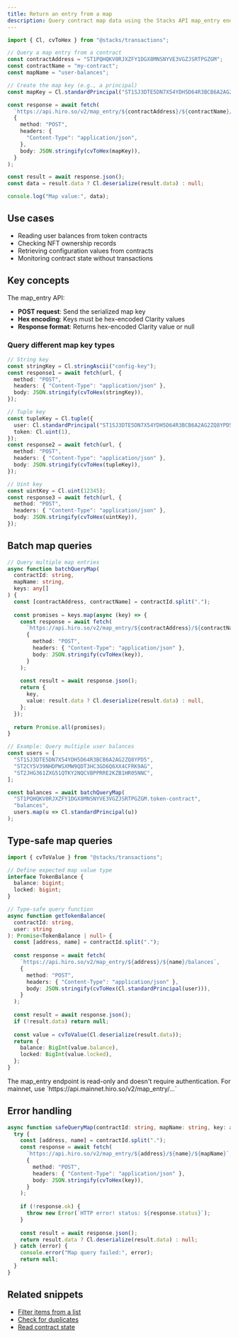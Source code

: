 ```yaml
---
title: Return an entry from a map
description: Query contract map data using the Stacks API map_entry endpoint
---
```


```typescript
import { Cl, cvToHex } from "@stacks/transactions";

// Query a map entry from a contract
const contractAddress = "ST1PQHQKV0RJXZFY1DGX8MNSNYVE3VGZJSRTPGZGM";
const contractName = "my-contract";
const mapName = "user-balances";

// Create the map key (e.g., a principal)
const mapKey = Cl.standardPrincipal("ST1SJ3DTE5DN7X54YDH5D64R3BCB6A2AG2ZQ8YPD5");

const response = await fetch(
  `https://api.hiro.so/v2/map_entry/${contractAddress}/${contractName}/${mapName}`,
  {
    method: "POST",
    headers: {
      "Content-Type": "application/json",
    },
    body: JSON.stringify(cvToHex(mapKey)),
  }
);

const result = await response.json();
const data = result.data ? Cl.deserialize(result.data) : null;

console.log("Map value:", data);
```

## Use cases

- Reading user balances from token contracts
- Checking NFT ownership records
- Retrieving configuration values from contracts
- Monitoring contract state without transactions

## Key concepts

The map_entry API:

- **POST request**: Send the serialized map key
- **Hex encoding**: Keys must be hex-encoded Clarity values
- **Response format**: Returns hex-encoded Clarity value or null

### Query different map key types

```typescript
// String key
const stringKey = Cl.stringAscii("config-key");
const response1 = await fetch(url, {
  method: "POST",
  headers: { "Content-Type": "application/json" },
  body: JSON.stringify(cvToHex(stringKey)),
});

// Tuple key
const tupleKey = Cl.tuple({
  user: Cl.standardPrincipal("ST1SJ3DTE5DN7X54YDH5D64R3BCB6A2AG2ZQ8YPD5"),
  token: Cl.uint(1),
});
const response2 = await fetch(url, {
  method: "POST",
  headers: { "Content-Type": "application/json" },
  body: JSON.stringify(cvToHex(tupleKey)),
});

// Uint key
const uintKey = Cl.uint(12345);
const response3 = await fetch(url, {
  method: "POST",
  headers: { "Content-Type": "application/json" },
  body: JSON.stringify(cvToHex(uintKey)),
});
```

## Batch map queries

```typescript
// Query multiple map entries
async function batchQueryMap(
  contractId: string,
  mapName: string,
  keys: any[]
) {
  const [contractAddress, contractName] = contractId.split(".");
  
  const promises = keys.map(async (key) => {
    const response = await fetch(
      `https://api.hiro.so/v2/map_entry/${contractAddress}/${contractName}/${mapName}`,
      {
        method: "POST",
        headers: { "Content-Type": "application/json" },
        body: JSON.stringify(cvToHex(key)),
      }
    );
    
    const result = await response.json();
    return {
      key,
      value: result.data ? Cl.deserialize(result.data) : null,
    };
  });
  
  return Promise.all(promises);
}

// Example: Query multiple user balances
const users = [
  "ST1SJ3DTE5DN7X54YDH5D64R3BCB6A2AG2ZQ8YPD5",
  "ST2CY5V39NHDPWSXMW9QDT3HC3GD6Q6XX4CFRK9AG",
  "ST2JHG361ZXG51QTKY2NQCVBPPRRE2KZB1HR05NNC",
];

const balances = await batchQueryMap(
  "ST1PQHQKV0RJXZFY1DGX8MNSNYVE3VGZJSRTPGZGM.token-contract",
  "balances",
  users.map(u => Cl.standardPrincipal(u))
);
```

## Type-safe map queries

```typescript
import { cvToValue } from "@stacks/transactions";

// Define expected map value type
interface TokenBalance {
  balance: bigint;
  locked: bigint;
}

// Type-safe query function
async function getTokenBalance(
  contractId: string,
  user: string
): Promise<TokenBalance | null> {
  const [address, name] = contractId.split(".");
  
  const response = await fetch(
    `https://api.hiro.so/v2/map_entry/${address}/${name}/balances`,
    {
      method: "POST",
      headers: { "Content-Type": "application/json" },
      body: JSON.stringify(cvToHex(Cl.standardPrincipal(user))),
    }
  );
  
  const result = await response.json();
  if (!result.data) return null;
  
  const value = cvToValue(Cl.deserialize(result.data));
  return {
    balance: BigInt(value.balance),
    locked: BigInt(value.locked),
  };
}
```



<Callout title="API tip" type="info">
The map_entry endpoint is read-only and doesn't require authentication. For mainnet, use `https://api.mainnet.hiro.so/v2/map_entry/...`
</Callout>

## Error handling

```typescript
async function safeQueryMap(contractId: string, mapName: string, key: any) {
  try {
    const [address, name] = contractId.split(".");
    const response = await fetch(
      `https://api.hiro.so/v2/map_entry/${address}/${name}/${mapName}`,
      {
        method: "POST",
        headers: { "Content-Type": "application/json" },
        body: JSON.stringify(cvToHex(key)),
      }
    );
    
    if (!response.ok) {
      throw new Error(`HTTP error! status: ${response.status}`);
    }
    
    const result = await response.json();
    return result.data ? Cl.deserialize(result.data) : null;
  } catch (error) {
    console.error("Map query failed:", error);
    return null;
  }
}
```

## Related snippets

- [Filter items from a list](/resources/snippets/filter-items-from-a-list)
- [Check for duplicates](/resources/snippets/check-for-duplicates)
- [Read contract state](/resources/snippets/read-contract-state)